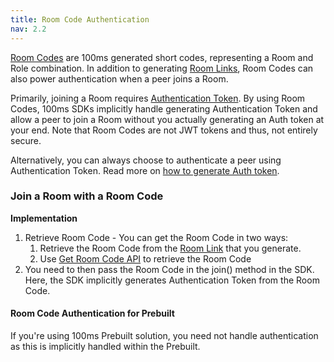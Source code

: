 ```yaml
---
title: Room Code Authentication
nav: 2.2
---
```


[Room Codes](/concepts/v2/concepts/Rooms/Room-Codes/room-codes) are 100ms generated short codes, representing a Room and Role combination. In addition to generating [Room Links](/concepts/v2/concepts/Rooms/room-links), Room Codes can also power authentication when a peer joins a Room.

Primarily, joining a Room requires [Authentication Token](https://www.100ms.live/docs/concepts/v2/concepts/security-and-tokens). By using Room Codes, 100ms SDKs implicitly handle generating Authentication Token and allow a peer to join a Room without you actually generating an Auth token at your end. Note that Room Codes are not JWT tokens and thus, not entirely secure. 

Alternatively, you can always choose to authenticate a peer using Authentication Token. Read more on [how to generate Auth token](https://www.100ms.live/docs/concepts/v2/concepts/security-and-tokens#how-to-get-auth-tokens).


### Join a Room with a Room Code

**Implementation**

1. Retrieve Room Code - You can get the Room Code in two ways:
    1. Retrieve the Room Code from the [Room Link](/concepts/v2/concepts/Rooms/room-links) that you generate.
    2. Use [Get Room Code API](/server-side/v2/api-reference/room-codes/retrieve-room-code-api) to retrieve the Room Code
2. You need to then pass the Room Code in the join() method in the SDK. Here, the SDK implicitly generates Authentication Token from the Room Code.

#### Room Code Authentication for Prebuilt

If you're using 100ms Prebuilt solution, you need not handle authentication as this is implicitly handled within the Prebuilt.